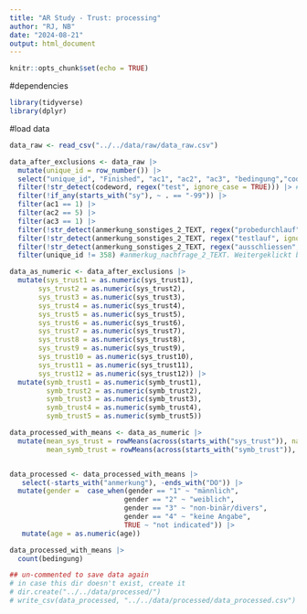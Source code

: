 ```yaml
---
title: "AR Study - Trust: processing"
author: "RJ, NB"
date: "2024-08-21"
output: html_document
---
```


```r
knitr::opts_chunk$set(echo = TRUE)
```

#dependencies
```r
library(tidyverse)
library(dplyr)
```

#load data
```r
data_raw <- read_csv("../../data/raw/data_raw.csv")
```


```r
data_after_exclusions <- data_raw |>
  mutate(unique_id = row_number()) |>
  select("unique_id", "Finished", "ac1", "ac2", "ac3", "bedingung","codeword", "gender", "age", starts_with("sy"), starts_with("anmerkung")) |>
  filter(!str_detect(codeword, regex("test", ignore_case = TRUE))) |> #exculding all test trials and all NAs
  filter(!if_any(starts_with("sy"), ~ . == "-99")) |>
  filter(ac1 == 1) |>
  filter(ac2 == 5) |>
  filter(ac3 == 1) |>
  filter(!str_detect(anmerkung_sonstiges_2_TEXT, regex("probedurchlauf", ignore_case = TRUE))) |>
  filter(!str_detect(anmerkung_sonstiges_2_TEXT, regex("testlauf", ignore_case = TRUE))) |>
  filter(!str_detect(anmerkung_sonstiges_2_TEXT, regex("ausschliessen", ignore_case = TRUE))) |>
  filter(unique_id != 358) #anmerkug_nachfrage_2_TEXT. Weitergeklickt bei Fragebogen
```

```r
data_as_numeric <- data_after_exclusions |>
  mutate(sys_trust1 = as.numeric(sys_trust1),
       sys_trust2 = as.numeric(sys_trust2),
       sys_trust3 = as.numeric(sys_trust3),
       sys_trust4 = as.numeric(sys_trust4),
       sys_trust5 = as.numeric(sys_trust5),
       sys_trust6 = as.numeric(sys_trust6),
       sys_trust7 = as.numeric(sys_trust7),
       sys_trust8 = as.numeric(sys_trust8),
       sys_trust9 = as.numeric(sys_trust9),
       sys_trust10 = as.numeric(sys_trust10),
       sys_trust11 = as.numeric(sys_trust11),
       sys_trust12 = as.numeric(sys_trust12)) |>
  mutate(symb_trust1 = as.numeric(symb_trust1),
         symb_trust2 = as.numeric(symb_trust2),
         symb_trust3 = as.numeric(symb_trust3),
         symb_trust4 = as.numeric(symb_trust4),
         symb_trust5 = as.numeric(symb_trust5)) 
```


```r
data_processed_with_means <- data_as_numeric |>
  mutate(mean_sys_trust = rowMeans(across(starts_with("sys_trust")), na.rm = TRUE),
         mean_symb_trust = rowMeans(across(starts_with("symb_trust")), na.rm = TRUE)) 


data_processed <- data_processed_with_means |>
   select(-starts_with("anmerkung"), -ends_with("DO")) |>
  mutate(gender =  case_when(gender == "1" ~ "männlich",
                            gender == "2" ~ "weiblich",
                            gender == "3" ~ "non-binär/divers",
                            gender == "4" ~ "keine Angabe",
                            TRUE ~ "not indicated")) |>
   mutate(age = as.numeric(age))

data_processed_with_means |>
  count(bedingung)
```

```r
## un-commented to save data again
# in case this dir doesn't exist, create it
# dir.create("../../data/processed/")
# write_csv(data_processed, "../../data/processed/data_processed.csv")
```


